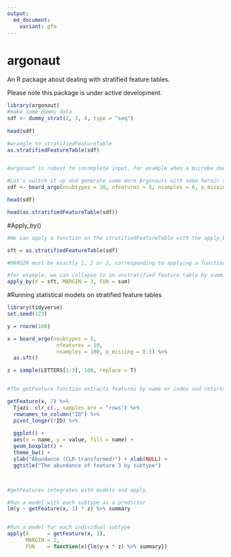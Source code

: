 ```yaml
---
output:
  md_document:
    variant: gfm
---
```


# argonaut
An R package about dealing with stratified feature tables.

Please note this package is under active development. 

```r
library(argonaut)
#make some dummy data
sdf <- dummy_strat(2, 3, 4, type = "seq")
 
head(sdf)

#wrangle to stratifiedFeatureTable
as.stratifiedFeatureTable(sdf)


#argonaut is robust to incomplete input, for example when a microbe doesn't have a gene. 

#Let's switch it up and generate some more Argonauts with some heroic skills. 
sdf <- board_argo(nsubtypes = 10, nfeatures = 5, nsamples = 6, p_missing = 1/2)

head(sdf)

head(as.stratifiedFeatureTable(sdf))


```

#Apply_by()
```r
#We can apply a function on the stratifiedFeatureTable with the apply_by() function. 

sft = as.stratifiedFeatureTable(sdf)

#MARGIN must be exactly 1, 2 or 3, corresponding to applying a function on all observations (1) per sample, (2) per feature or (3) per subtype.  

#for example, we can collapse to an unstratified feature table by summing all subtypes of the same feature. 
apply_by(X = sft, MARGIN = 3, FUN = sum)

```

#Running statistical models on stratified feature tables
```r
library(tidyverse)
set.seed(123)

y = rnorm(100)

x = board_argo(nsubtypes = 5, 
                nfeatures = 10, 
                nsamples = 100, p_missing = 0.3) %>% 
  as.sft()

z = sample(LETTERS[1:3], 100, replace = T)


#The getFeature function extracts features by name or index and returns a table with each subtype of that feature, per sample. 

getFeature(x, 2) %>% 
  Tjazi::clr_c(., samples_are = "rows") %>% 
  rownames_to_column("ID") %>% 
  pivot_longer(!ID) %>% 
  
  ggplot() +
  aes(x = name, y = value, fill = name) +
  geom_boxplot() +
  theme_bw() +
  ylab("Abundance (CLR-transformed)") + xlab(NULL) +
  ggtitle("The abundance of feature 3 by subtype")



#getFeatures integrates with models and apply. 

#Run a model with each subtype as a predictor
lm(y ~ getFeature(x, 1) * z) %>% summary


#Run a model for each individual subtype
apply(X      = getFeature(x, 1), 
      MARGIN = 2, 
      FUN    = function(x){lm(y~x * z) %>% summary})


```